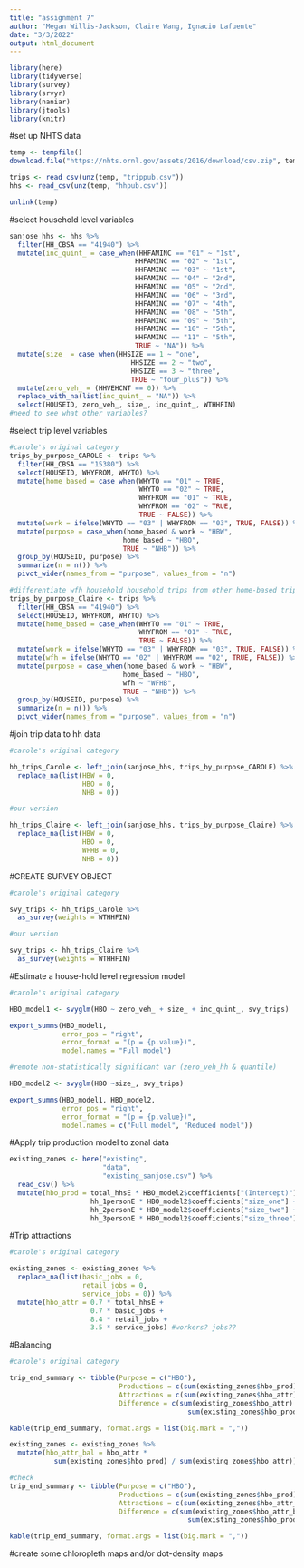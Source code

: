 ```yaml
---
title: "assignment 7"
author: "Megan Willis-Jackson, Claire Wang, Ignacio Lafuente"
date: "3/3/2022"
output: html_document
---
```


```r
library(here)
library(tidyverse)
library(survey)
library(srvyr)
library(naniar)
library(jtools)
library(knitr)
```


#set up NHTS data
```r
temp <- tempfile()
download.file("https://nhts.ornl.gov/assets/2016/download/csv.zip", temp)

trips <- read_csv(unz(temp, "trippub.csv"))
hhs <- read_csv(unz(temp, "hhpub.csv"))

unlink(temp)
```


#select household level variables
```r
sanjose_hhs <- hhs %>%
  filter(HH_CBSA == "41940") %>%
  mutate(inc_quint_ = case_when(HHFAMINC == "01" ~ "1st",
                               HHFAMINC == "02" ~ "1st",
                               HHFAMINC == "03" ~ "1st",
                               HHFAMINC == "04" ~ "2nd",
                               HHFAMINC == "05" ~ "2nd",
                               HHFAMINC == "06" ~ "3rd",
                               HHFAMINC == "07" ~ "4th",
                               HHFAMINC == "08" ~ "5th",
                               HHFAMINC == "09" ~ "5th",
                               HHFAMINC == "10" ~ "5th",
                               HHFAMINC == "11" ~ "5th",
                               TRUE ~ "NA")) %>%
  mutate(size_ = case_when(HHSIZE == 1 ~ "one",
                              HHSIZE == 2 ~ "two",
                              HHSIZE == 3 ~ "three",
                              TRUE ~ "four_plus")) %>%
  mutate(zero_veh_ = (HHVEHCNT == 0)) %>%
  replace_with_na(list(inc_quint_ = "NA")) %>%
  select(HOUSEID, zero_veh_, size_, inc_quint_, WTHHFIN) 
#need to see what other variables?
```

#select trip level variables
```r

#carole's original category
trips_by_purpose_CAROLE <- trips %>% 
  filter(HH_CBSA == "15380") %>%
  select(HOUSEID, WHYFROM, WHYTO) %>%
  mutate(home_based = case_when(WHYTO == "01" ~ TRUE,
                                WHYTO == "02" ~ TRUE,
                                WHYFROM == "01" ~ TRUE,
                                WHYFROM == "02" ~ TRUE,
                                TRUE ~ FALSE)) %>%
  mutate(work = ifelse(WHYTO == "03" | WHYFROM == "03", TRUE, FALSE)) %>%
  mutate(purpose = case_when(home_based & work ~ "HBW",
                            home_based ~ "HBO",
                            TRUE ~ "NHB")) %>%
  group_by(HOUSEID, purpose) %>%
  summarize(n = n()) %>%
  pivot_wider(names_from = "purpose", values_from = "n") 

#differentiate wfh household household trips from other home-based trip
trips_by_purpose_Claire <- trips %>% 
  filter(HH_CBSA == "41940") %>%
  select(HOUSEID, WHYFROM, WHYTO) %>%
  mutate(home_based = case_when(WHYTO == "01" ~ TRUE,
                                WHYFROM == "01" ~ TRUE,
                                TRUE ~ FALSE)) %>%
  mutate(work = ifelse(WHYTO == "03" | WHYFROM == "03", TRUE, FALSE)) %>%
  mutate(wfh = ifelse(WHYTO == "02" | WHYFROM == "02", TRUE, FALSE)) %>%
  mutate(purpose = case_when(home_based & work ~ "HBW",
                            home_based ~ "HBO",
                            wfh ~ "WFHB",
                            TRUE ~ "NHB")) %>%
  group_by(HOUSEID, purpose) %>%
  summarize(n = n()) %>%
  pivot_wider(names_from = "purpose", values_from = "n") 

```

#join trip data to hh data

```r

#carole's original category

hh_trips_Carole <- left_join(sanjose_hhs, trips_by_purpose_CAROLE) %>%
  replace_na(list(HBW = 0,
                  HBO = 0,
                  NHB = 0))

#our version

hh_trips_Claire <- left_join(sanjose_hhs, trips_by_purpose_Claire) %>%
  replace_na(list(HBW = 0,
                  HBO = 0,
                  WFHB = 0,
                  NHB = 0))


```

#CREATE SURVEY OBJECT

```r

#carole's original category

svy_trips <- hh_trips_Carole %>%
  as_survey(weights = WTHHFIN)

#our version

svy_trips <- hh_trips_Claire %>%
  as_survey(weights = WTHHFIN)

```

#Estimate a house-hold level regression model

```r

#carole's original category

HBO_model1 <- svyglm(HBO ~ zero_veh_ + size_ + inc_quint_, svy_trips)

export_summs(HBO_model1, 
             error_pos = "right", 
             error_format = "(p = {p.value})",
             model.names = "Full model")

#remote non-statistically significant var (zero_veh_hh & quantile)

HBO_model2 <- svyglm(HBO ~size_, svy_trips)

export_summs(HBO_model1, HBO_model2,
             error_pos = "right", 
             error_format = "(p = {p.value})",
             model.names = c("Full model", "Reduced model"))
```

#Apply trip production model to zonal data

```r

existing_zones <- here("existing",
                       "data",
                       "existing_sanjose.csv") %>%
  read_csv() %>%
  mutate(hbo_prod = total_hhsE * HBO_model2$coefficients["(Intercept)"] +
                    hh_1personE * HBO_model2$coefficients["size_one"] +
                    hh_2personE * HBO_model2$coefficients["size_two"] +
                    hh_3personE * HBO_model2$coefficients["size_three"])


```

#Trip attractions

```r

#carole's original category

existing_zones <- existing_zones %>%
  replace_na(list(basic_jobs = 0,
                  retail_jobs = 0, 
                  service_jobs = 0)) %>%
  mutate(hbo_attr = 0.7 * total_hhsE +
                    0.7 * basic_jobs +
                    8.4 * retail_jobs +
                    3.5 * service_jobs) #workers? jobs??

```

#Balancing

```r

#carole's original category

trip_end_summary <- tibble(Purpose = c("HBO"),
                           Productions = c(sum(existing_zones$hbo_prod)),
                           Attractions = c(sum(existing_zones$hbo_attr)),
                           Difference = c(sum(existing_zones$hbo_attr) - 
                                            sum(existing_zones$hbo_prod)))

kable(trip_end_summary, format.args = list(big.mark = ","))

existing_zones <- existing_zones %>%
  mutate(hbo_attr_bal = hbo_attr * 
           sum(existing_zones$hbo_prod) / sum(existing_zones$hbo_attr))

#check
trip_end_summary <- tibble(Purpose = c("HBO"),
                           Productions = c(sum(existing_zones$hbo_prod)),
                           Attractions = c(sum(existing_zones$hbo_attr_bal)),
                           Difference = c(sum(existing_zones$hbo_attr_bal) - 
                                            sum(existing_zones$hbo_prod)))

kable(trip_end_summary, format.args = list(big.mark = ","))
```

#create some chloropleth maps and/or dot-density maps

